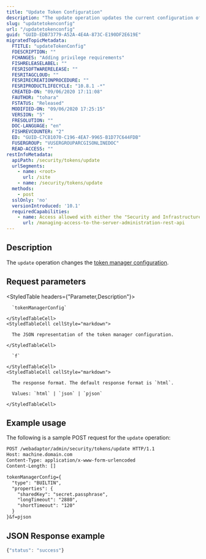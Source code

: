 ```yaml
---
title: "Update Token Configuration"
description: "The update operation updates the current configuration of the token manager."
slug: "updatetokenconfig"
url: "/updatetokenconfig"
guid: "GUID-EDB73779-A52A-4E4A-873C-E190DF2E619E"
migratedTopicMetadata:
  FTITLE: "updateTokenConfig"
  FDESCRIPTION: ""
  FCHANGES: "Adding privilege requirements"
  FISHRELEASELABEL: ""
  FESRISOFTWARERELEASE: ""
  FESRITAGCLOUD: ""
  FESRIRECREATIONPROCEDURE: ""
  FESRIPRODUCTLIFECYCLE: "10.8.1 -*"
  CREATED-ON: "09/06/2020 17:11:08"
  FAUTHOR: "tohara"
  FSTATUS: "Released"
  MODIFIED-ON: "09/06/2020 17:25:15"
  VERSION: "5"
  FRESOLUTION: ""
  DOC-LANGUAGE: "en"
  FISHREVCOUNTER: "2"
  ED: "GUID-C7CB1070-C196-4EA7-9965-B1D77C644FDB"
  FUSERGROUP: "VUSERGROUPARCGISONLINEDOC"
  READ-ACCESS: ""
restInfoMetadata:
  apiPath: /security/tokens/update
  urlSegments:
    - name: <root>
      url: /site
    - name: /security/tokens/update
  methods:
    - post
  sslOnly: 'no'
  versionIntroduced: '10.1'
  requiredCapabilities:
    - name: Access allowed with either the "Security and Infrastructure" privileges
      url: /managing-access-to-the-server-administration-rest-api
---
```


## Description

The `update` operation changes the [token manager configuration](/tokenmanager).

## Request parameters

<StyledTable headers={"Parameter,Description"}>
  <StyledTableRow>
    <StyledTableCell cellStyle="markdown">

      `tokenManagerConfig` 

    </StyledTableCell>
    <StyledTableCell cellStyle="markdown">

      The JSON representation of the token manager configuration.

    </StyledTableCell>
  </StyledTableRow>
  <StyledTableRow>
    <StyledTableCell cellStyle="markdown">

      `f` 

    </StyledTableCell>
    <StyledTableCell cellStyle="markdown">

      The response format. The default response format is `html`.

      Values: `html` | `json` | `pjson`

    </StyledTableCell>
  </StyledTableRow>
</StyledTable>


## Example usage

The following is a sample POST request for the `update` operation:

```markdown
POST /webadaptor/admin/security/tokens/update HTTP/1.1
Host: machine.domain.com
Content-Type: application/x-www-form-urlencoded
Content-Length: []

tokenManagerConfig={
  "type": "BUILTIN",
  "properties": {
    "sharedKey": "secret.passphrase",
    "longTimeout": "2880",
    "shortTimeout": "120"
  }
}&f=pjson
```

## JSON Response example

```javascript
{"status": "success"}
```